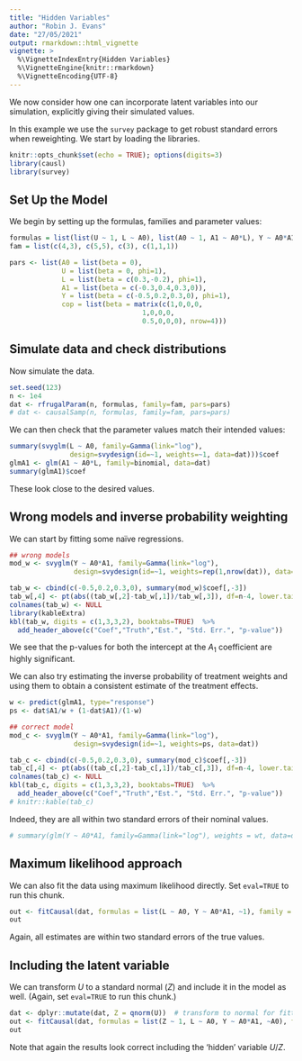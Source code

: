 ```yaml
---
title: "Hidden Variables"
author: "Robin J. Evans"
date: "27/05/2021"
output: rmarkdown::html_vignette
vignette: >
  %\VignetteIndexEntry{Hidden Variables}
  %\VignetteEngine{knitr::rmarkdown}
  %\VignetteEncoding{UTF-8}
---
```


We now consider how one can incorporate latent variables into our simulation,
explicitly giving their simulated values.

In this example we use the `survey` package to get robust standard errors when 
reweighting.  We start by loading the libraries.
```r
knitr::opts_chunk$set(echo = TRUE); options(digits=3)
library(causl)
library(survey)
```

## Set Up the Model

We begin by setting up the formulas, families and parameter values:
```r
formulas = list(list(U ~ 1, L ~ A0), list(A0 ~ 1, A1 ~ A0*L), Y ~ A0*A1, ~A0*A1)
fam = list(c(4,3), c(5,5), c(3), c(1,1,1))

pars <- list(A0 = list(beta = 0),
             U = list(beta = 0, phi=1),
             L = list(beta = c(0.3,-0.2), phi=1),
             A1 = list(beta = c(-0.3,0.4,0.3,0)),
             Y = list(beta = c(-0.5,0.2,0.3,0), phi=1),
             cop = list(beta = matrix(c(1,0,0,0,
                                 1,0,0,0,
                                 0.5,0,0,0), nrow=4)))
```

## Simulate data and check distributions

Now simulate the data.
```r
set.seed(123)
n <- 1e4
dat <- rfrugalParam(n, formulas, family=fam, pars=pars)
# dat <- causalSamp(n, formulas, family=fam, pars=pars)
```
We can then check that the parameter values match their intended values:
```r
summary(svyglm(L ~ A0, family=Gamma(link="log"), 
               design=svydesign(id=~1, weights=~1, data=dat)))$coef
glmA1 <- glm(A1 ~ A0*L, family=binomial, data=dat)
summary(glmA1)$coef
```
These look close to the desired values.

## Wrong models and inverse probability weighting

We can start by fitting some naïve regressions.

```r
## wrong models
mod_w <- svyglm(Y ~ A0*A1, family=Gamma(link="log"), 
                design=svydesign(id=~1, weights=rep(1,nrow(dat)), data=dat))
```
```r
tab_w <- cbind(c(-0.5,0.2,0.3,0), summary(mod_w)$coef[,-3])
tab_w[,4] <- pt(abs((tab_w[,2]-tab_w[,1])/tab_w[,3]), df=n-4, lower.tail = FALSE)
colnames(tab_w) <- NULL
library(kableExtra)
kbl(tab_w, digits = c(1,3,3,2), booktabs=TRUE)  %>%
  add_header_above(c("Coef","Truth","Est.", "Std. Err.", "p-value"))
```

We see that the p-values for both the intercept at the $A_1$ coefficient are 
highly significant.

<!-- ```{r wrong2} -->
<!-- mod_w2 <- glm(Y ~ A0*A1, family=Gamma(link="log"), data=dat) -->
<!-- ``` -->

<!-- ```{r tab_w2, echo=FALSE} -->
<!-- tab_w <- cbind(c(-0.5,0.2,0.3,0), summary(mod_w2)$coef[,-3]) -->
<!-- tab_w[,4] <- pt(abs((tab_w[,2]-tab_w[,1])/tab_w[,3]), df=n-4, lower.tail = FALSE) -->
<!-- colnames(tab_w) <- NULL -->
<!-- kbl(tab_w, digits = c(1,3,3,2), booktabs=TRUE)  %>% -->
<!--   add_header_above(c("Coef","Truth","Est.", "Std. Err.", "p-value")) -->
<!-- ``` -->

<!-- Again, we have a similar picture. -->


We can also try estimating the inverse probability of treatment weights
and using them to obtain a consistent estimate of the treatment effects.
```r
w <- predict(glmA1, type="response")
ps <- dat$A1/w + (1-dat$A1)/(1-w)

## correct model
mod_c <- svyglm(Y ~ A0*A1, family=Gamma(link="log"), 
                design=svydesign(id=~1, weights=ps, data=dat))
```


```r
tab_c <- cbind(c(-0.5,0.2,0.3,0), summary(mod_c)$coef[,-3])
tab_c[,4] <- pt(abs((tab_c[,2]-tab_c[,1])/tab_c[,3]), df=n-4, lower.tail = FALSE)
colnames(tab_c) <- NULL
kbl(tab_c, digits = c(1,3,3,2), booktabs=TRUE)  %>%
  add_header_above(c("Coef","Truth","Est.", "Std. Err.", "p-value"))
# knitr::kable(tab_c)
```
Indeed, they are all within two standard errors of their nominal values.
```r
# summary(glm(Y ~ A0*A1, family=Gamma(link="log"), weights = wt, data=dat))$coef
```


## Maximum likelihood approach

We can also fit the data using maximum likelihood directly.  Set `eval=TRUE` 
to run this chunk.
```r
out <- fitCausal(dat, formulas = list(L ~ A0, Y ~ A0*A1, ~1), family = c(3,3,1))
out
```
Again, all estimates are within two standard errors of the true values.

## Including the latent variable

We can transform $U$ to a standard normal ($Z$) and include it in the model
as well.  (Again, set `eval=TRUE` to run this chunk.)

```r
dat <- dplyr::mutate(dat, Z = qnorm(U))  # transform to normal for fitting
out <- fitCausal(dat, formulas = list(Z ~ 1, L ~ A0, Y ~ A0*A1, ~A0), family = c(1,3,3,1))
out
```
Note that again the results look correct including the 'hidden' variable $U$/$Z$.
